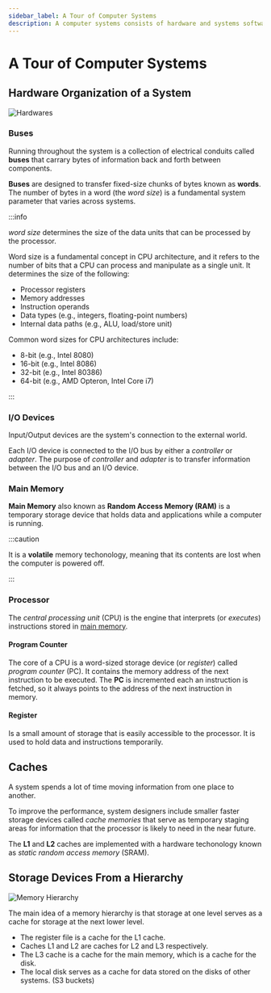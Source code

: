 ```yaml
---
sidebar_label: A Tour of Computer Systems
description: A computer systems consists of hardware and systems software that work together to run application programs.
---
```


# A Tour of Computer Systems

## Hardware Organization of a System

![Hardwares](_assets-01/fig-1.4.png)

### Buses

Running throughout the system is a collection of electrical conduits called **buses** that carrary bytes of information back and forth between components.

**Buses** are designed to transfer fixed-size chunks of bytes known as **words**. The number of bytes in a word (the _word size_) is a fundamental system parameter that varies across systems.

:::info

_word size_ determines the size of the data units that can be processed by the processor.

Word size is a fundamental concept in CPU architecture, and it refers to the number of bits that a CPU can process and manipulate as a single unit. It determines the size of the following:

- Processor registers
- Memory addresses
- Instruction operands
- Data types (e.g., integers, floating-point numbers)
- Internal data paths (e.g., ALU, load/store unit)

Common word sizes for CPU architectures include:

- 8-bit (e.g., Intel 8080)
- 16-bit (e.g., Intel 8086)
- 32-bit (e.g., Intel 80386)
- 64-bit (e.g., AMD Opteron, Intel Core i7)

:::

### I/O Devices

Input/Output devices are the system's connection to the external world.

Each I/O device is connected to the I/O bus by either a _controller_ or _adapter_. The purpose of _controller_ and _adapter_ is to transfer information between the I/O bus and an I/O device.

### Main Memory

**Main Memory** also known as **Random Access Memory (RAM)** is a temporary storage device that holds data and applications while a computer is running.

:::caution

It is a **volatile** memory techonology, meaning that its contents are lost when the computer is powered off.

:::

### Processor

The _central processing unit_ (CPU) is the engine that interprets (or _executes_) instructions stored in [main memory](#main-memory).

#### Program Counter

The core of a CPU is a word-sized storage device (or _register_) called _program counter_ (PC). It contains the memory address of the next instruction to be executed. The **PC** is incremented each an instruction is fetched, so it always points to the address of the next instruction in memory.

#### Register

Is a small amount of storage that is easily accessible to the processor. It is used to hold data and instructions temporarily.

## Caches

A system spends a lot of time moving information from one place to another.

To improve the performance, system designers include smaller faster storage devices called _cache memories_ that serve as temporary staging areas for information that the processor is likely to need in the near future.

The **L1** and **L2** caches are implemented with a hardware techonology known as _static random access memory_ (SRAM).

## Storage Devices From a Hierarchy

![Memory Hierarchy](_assets-01/fig-1.9.png)

The main idea of a memory hierarchy is that storage at one level serves as a cache for storage at the next lower level.

- The register file is a cache for the L1 cache.
- Caches L1 and L2 are caches for L2 and L3 respectively.
- The L3 cache is a cache for the main memory, which is a cache for the disk.
- The local disk serves as a cache for data stored on the disks of other systems. (S3 buckets)
